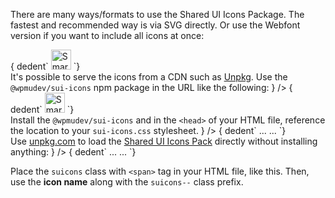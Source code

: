 
<Section contained={ true } style={{ paddingTop: 0 }}>
	<p>There are many ways/formats to use the Shared UI Icons Package. The fastest and recommended way is via SVG directly. Or use the Webfont version if you want to include all icons at once:</p>
</Section>

<Section
	title={{
		content: "SVG Icons - For a few icons in your project",
		small: true,
	}}
	contained={ true }
	border={ true }
	style={{ paddingTop: 0 }}>
	<List>
		<div label='Suppose you want to use just a few icons. Find the icons you need in the "icons" folder. Then use them as regular images:' />
	</List>
	<Snippet>{ dedent`
<img
  width="32"
  height="32"
  src="@wpmudev/sui-icons/dist/svg/plugin-smartcrawl.svg"
  alt="SmartCrawl Plugin" />
	`}</Snippet>
	<List>
		<div label={
			<>It's possible to serve the icons from a CDN such as <a href="https://unpkg.com/" target="_blank" rel="nofollow">Unpkg</a>. Use the <Code small={ true }>@wpmudev/sui-icons</Code> npm package in the URL like the following:</>
		 } />
	</List>
	<Snippet>{ dedent`
<img
  width="32"
  height="32"
  src="https://unpkg.com/@wpmudev/sui-icons/dist/svg/plugin-smartcrawl.svg"
  alt="SmartCrawl Plugin" />
	`}</Snippet>
</Section>

<Section
	title={{
		content: "Icons Font - Ideal when you want to include all icons at once",
		small: true,
	}}
	contained={ true }>
	<List>
		<div label={
			<>Install the <Code small={ true }>@wpmudev/sui-icons</Code> and in the <Code small={ true }>&lt;head&gt;</Code> of your HTML file, reference the location to your <Code small={ true }>sui-icons.css</Code> stylesheet.</>
		 } />
	</List>
	<Snippet>{ dedent`
<head>
  ...
  <link rel="stylesheet" href="@wpmudev/sui-icons/dist/css/sui-icons.css" />
  ...
</head>
	`}</Snippet>
	<List>
		<div label={
			<>Use <a href="https://unpkg.com/" target="_blank" rel="nofollow">unpkg.com</a> to load the <a href="https://www.npmjs.com/package/@wpmudev/shared-ui" target="_blank" rel="nofollow">Shared UI Icons Pack</a> directly without installing anything:</>
		 } />
	</List>
	<Snippet>{ dedent`
<head>
  ...
  <link rel="stylesheet" href="https://unpkg.com/@wpmudev/sui-icons/dist/css/sui-icons.css" />
  ...
</head>
	`}</Snippet>
	<Message color="blue">
		<p>Place the <Code theme="dark">suicons</Code> class with <Code theme="dark">&lt;span&gt;</Code> tag in your HTML file, like this. Then, use the <strong>icon name</strong> along with the <Code theme="dark">suicons--</Code> class prefix.</p>
	</Message>
</Section>
